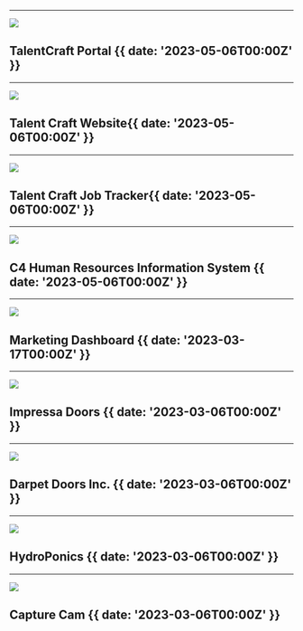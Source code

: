 


---

![](@/images/commit-suggestions.png)

## TalentCraft Portal {{ date: '2023-05-06T00:00Z' }}

---

![](@/images/commit-suggestions.png)

## Talent Craft Website{{ date: '2023-05-06T00:00Z' }}

---

![](@/images/commit-suggestions.png)

## Talent Craft Job Tracker{{ date: '2023-05-06T00:00Z' }}

---

![](@/images/commit-suggestions.png)

## C4 Human Resources Information System {{ date: '2023-05-06T00:00Z' }}

---

![](@/images/configuration-files.png)

## Marketing Dashboard {{ date: '2023-03-17T00:00Z' }}

---

![](@/images/dark-mode.png)

## Impressa Doors  {{ date: '2023-03-06T00:00Z' }}

---

![](@/images/dark-mode.png)

## Darpet Doors Inc.  {{ date: '2023-03-06T00:00Z' }}

---

![](@/images/dark-mode.png)

## HydroPonics  {{ date: '2023-03-06T00:00Z' }}

---

![](@/images/dark-mode.png)

## Capture Cam {{ date: '2023-03-06T00:00Z' }}
